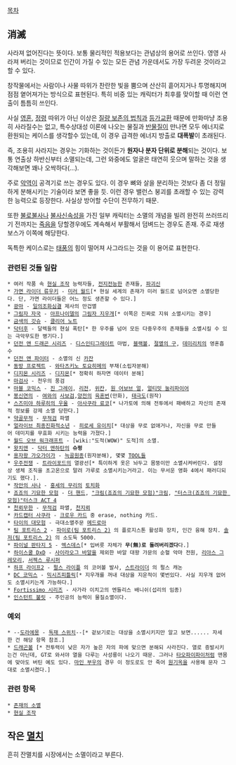 [[목차]]
== 消滅 ==
사라져 없어진다는 뜻이다. 보통 물리적인 적용보다는 관념상의 용어로 쓰인다. 영영 사라져 버리는 것이므로 인간이 가질 수 있는 모든 관념 가운데서도 가장 두려운 것이라고 할 수 있다. 

창작물에서는 사람이나 사물 따위가 찬란한 빛을 뿜으며 산산히 흩어지거나 투명해지며 점점 옅어져가는 방식으로 표현된다. 특히 비중 있는 캐릭터가 최후를 맞이할 때 이런 연출이 틈틈히 쓰인다.

사실 [[영혼]], [[정령]] 따위가 아닌 이상은 [[질량 보존의 법칙]]과 [[등가교환]] 때문에 만화마냥 조용히 사라질수는 없고, 특수상대성 이론에 나오는 물질과 [[반물질]]이 만나면 모두 에너지로 환원되는 케이스를 생각할수 있는데, 이 경우 급격한 에너지 방출로 '''대폭발'''이 초래된다. 

즉, 조용히 사라지는 경우는 기화하는 것이든가 '''원자나 분자 단위로 분해'''되는 것이다. 보통 연출상 하반신부터 소멸되는데, 그런 와중에도 얼굴은 태연히 웃으며 말하는 것을 생각해보면 꽤나 오싹하다(…).

주로 [[악역]]이 공격기로 쓰는 경우도 있다. 이 경우 뼈와 살을 분리하는 것보다 좀 더 정밀하게 분해시키는 기술이라 보면 좋을 듯. 이런 경우 밸런스 붕괴를 초래할 수 있는 강력한 능력으로 등장한다. 사실상 방어할 수단이 전무하기 때문.

또한 [[불로불사]]나 [[불사신]]속성을 가진 일부 캐릭터는 소멸의 개념을 빌려 완전히 쓰러뜨리기 전까지는 [[죽음]]을 당할경우에도 계속해서 부활해서 덤벼드는 경우도 존재. 주로 재생보스가 이쪽에 해당한다. 

독특한 케이스로는 [[태풍]]의 힘이 떨어져 사그라드는 것을 이 용어로 표현한다.

=== 관련된 것들 일람 ===
 * 여러 작품 속 [[현실 조작]] 능력자들, [[전지전능]]한 존재들, [[파괴신]]
 * [[가면 라이더 류우키]] - [[미러 월드]][* 현실 세계의 존재가 미러 월드로 넘어오면 소멸당한다. 단, 가면 라이더들은 어느 정도 생존할 수 있다.]
 * [[광마]] - [[일의조화심결]] 제사의 만겁멸
 * [[그림자 자국]] - [[아프나이델]]의 [[그림자 지우개]][* 이쪽은 진짜로 지워 소멸시키는 경우]
 * [[금색의 갓슈]] - [[클리어 노트]]
 * [[닥터후]] - 달렉들의 현실 폭탄[* 한 우주를 넘어 모든 다중우주의 존재들을 소멸시킬 수 있는 극악무도한 병기다.]
 * [[던전 앤 드래곤 시리즈]] - [[디스인티그레이트]] 마법, [[블랙볼]], [[절멸의 구]], [[데미리치]]의 영혼흡수
 * [[던전 앤 파이터]] - 소멸의 신 [[카잔]]
 * [[동방 프로젝트]] - [[와타츠키노 토요히메]]의 부채(소립자분해)
 * [[디지몬 시리즈]] - [[디지몬]][* 정확히 하자면 데이터 분해]
 * [[마검사]] - 천우의 풍검
 * [[마블 코믹스]] - [[진 그레이]], [[리전(마블 코믹스)|리전]], [[위칸]], [[원 어보브 얼]], [[얼티밋 눌리파이어]]
 * [[봉신연의]] - [[여와]]의 [[사보검]],[[양전]]의 [[육혼번]](만화), [[태극도]](원작) 
 * [[스즈미야 하루히의 우울]] - [[아사쿠라 료코]][* 나가토에 의해 전투에서 패배하고 자신의 존재적 정보를 강제 소멸 당한다.]
 * [[약골무적]] - [[무적검]] 파멸
 * [[얼라이브 최종진화적소년]] - [[히로세 유이치]][* 대상을 무로 없애거나, 자신을 무로 만들어 데미지를 무효화 시키는 능력을 가졌다.]
 * [[월드 오브 워크래프트]] - [wiki:"도적(WOW)" 도적]의 소멸.
 * [[왓치맨]] - [[닥터 맨하탄]]의 '''슈펑'''
 * [[용자왕 가오가이가]] - [[늑골원종]](원자분해), 몇몇 [[TOOL]]들
 * [[우주전쟁]] - [[트라이포드]]의 열광선[* 특이하게 옷은 놔두고 몸뚱이만 소멸시켜버린다. 설정상 생체 조직을 초고온으로 말려 가루로 소멸시키는거라고. 이는 무서운 영화 4에서 패러디되기도 했다.].
 * [[작안의 샤나]] - [[홍세의 무리]]의 [[토치]]화
 * [[죠죠의 기묘한 모험]] - [[더 핸드]], [["크림(죠죠의 기묘한 모험)"크림]], [["터스크(죠죠의 기묘한 모험)"터스크 ACT 4]]
 * [[천뢰무한]] - [[무적검]] 파멸, [[천지뢰]]
 * [[카드캡터 사쿠라]] - [[크로우 카드]] 중 erase, nothing 카드.
 * [[타이의 대모험]] - 극대소멸주문 [[메드로아]]
 * [[팀 포트리스 2]] - [[파이로(팀 포트리스 2)]] 의 플로지스톤 활성화 장치, 인간 융해 장치. [[솔저(팀 포트리스 2)]] 의 소도둑 5000.
 * [[파이널 판타지 5]] - [[엑스데스]][* 입버릇 자체가 '''무(無)로 돌려버리겠다'''다.]
 * [[하이스쿨 DxD]] - [[사이라오그 바알]]을 제외한 바알 대왕 가문의 순혈 악마 전원, [[리아스 그레모리]], [[서젝스 루시퍼]]
 * [[하프 라이프2]] - [[펄스 라이플]] 의 코어볼 발사, [[스트라이더]] 의 펄스 캐논
 * [[DC 코믹스]] - [[믹시즈피틀릭]][* 지우개를 꺼내 대상을 지운적이 몇번있다. 사실 지우개 없어도 소멸시키는게 가능하다.]
 * [[Fortissimo 시리즈]] - 사가라 이치고의 엔들리스 배니쉬(섭리의 임종)
 * [[인스턴트 불릿]] - 주인공의 능력이 물질소멸이다.
=== 예외 ===
 * --[[도라에몽]] - [[독재 스위치]]--[* 겉보기로는 대상을 소멸시키지만 알고 보면...... 자세한 건 해당 항목 참조.]
 * [[드래곤볼]] [* 전투력이 낮은 자가 높은 자의 파에 맞으면 분해되 사라진다. 열로 증발시키는건 아닌데, GT로 와서야 열을 다루는 사성룡이 나오기 때문. 그러나 [[타오파이파이]]처럼 맨몸에 맞아도 버틴 예도 있다. [[마인 부우]]의 경우 이 정도로도 안 죽어 [[원기옥]]을 사용해 문자 그대로 소멸시켰다.]

=== 관련 항목 ===
 * [[존재의 소멸]]
 * [[현실 조작]]

== 작은 [[멸치]] ==
흔히 잔멸치를 시장에서는 소멸이라고 부른다.
